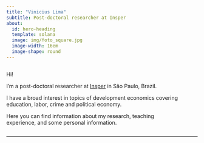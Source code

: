 ```yaml
---
title: "Vinicius Lima"
subtitle: Post-doctoral researcher at Insper
about:
  id: hero-heading
  template: solana
  image: img/foto_square.jpg
  image-width: 16em
  image-shape: round
---
```


::: {#hero-heading}
::: {.column width="90%"}
Hi!

I'm a post-doctoral researcher at [Insper](https://www.insper.edu.br/en/) in São Paulo, Brazil.

I have a broad interest in topics of development economics covering education, labor, crime and political economy.

Here you can find information about my research, teaching experience, and some personal information.

:::
:::

------------------------------------------------------------------------
